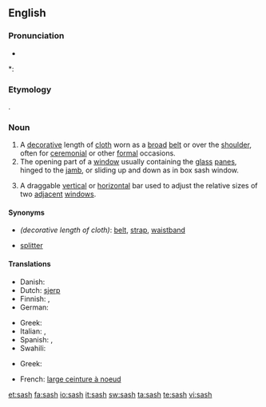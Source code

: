 ==English==

===Pronunciation===
* {{audio|en-us-sash.ogg|Audio (US)}}

*: {{rhymes|æʃ}}

===Etymology===
{{etyl|ar}} {{term|شاش|sc=Arab|tr=šāš||muslin cloth}}.

===Noun===
{{en-noun|sash|es}}

# A [[decorative]] length of [[cloth]] worn as a [[broad]] [[belt]] or over the [[shoulder]], often for [[ceremonial]] or other [[formal]] occasions.
# The opening part of a [[window]] usually containing the [[glass]] [[panes]], hinged to the [[jamb]], or sliding up and down as in box sash window.
# {{software|graphical user interface}} A draggable [[vertical]] or [[horizontal]] bar used to adjust the relative sizes of two [[adjacent]] [[window]]s.

====Synonyms====
* ''(decorative length of cloth)'': [[belt]], [[strap]], [[waistband]]
* {{sense|GUI}} [[splitter]]

====Translations====
{{trans-top|decorative length of cloth}}
* Danish: {{t-|da|skærf|n}}
* Dutch: [[sjerp]]
* Finnish: {{t|fi|nauha}},  {{t|fi|vyö}}
* German: {{t-|de|Schärpe|f}}
{{trans-mid}}
* Greek: {{t+|el|ζώνη|f|tr=zóni|sc=Grek}}
* Italian: {{t+|it|fascia|f}}, {{t-|it|sciarpa|f}}
* Spanish: {{t+|es|banda|f}}, {{t-|es|faja|f}}
* Swahili: {{t|sw|shuka|xs=Swahili}}
{{trans-bottom}}

{{trans-top|opening part of a window}}
* Greek: {{t|el|ορθοστάτης|m|tr=orthostátis|sc=Grek}}
{{trans-mid}}
{{trans-bottom}}

{{checktrans-top}}
* French: [[large ceinture à noeud]]
{{checktrans-bottom}}

[[et:sash]]
[[fa:sash]]
[[io:sash]]
[[it:sash]]
[[sw:sash]]
[[ta:sash]]
[[te:sash]]
[[vi:sash]]